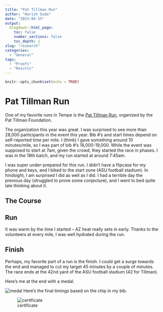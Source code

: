 ```yaml
---
title: "Pat Tillman Run"
author: "Harish Guda"
date: "2023-04-15"
output:
  blogdown::html_page:
    toc: false
    number_sections: false
    toc_depth: 1
slug: "research"
categories: 
  - "General"
tags: 
  - "Proofs"
  - "Results"
---
```


```r
knitr::opts_chunk$set(echo = TRUE)
```

# Pat Tillman Run

One of my favorite runs in Tempe is the [Pat Tillman Run](https://pattillmanfoundation.org/pats-run/), organized by the Pat Tillman Foundation. 

The organization this year was great. I was surprised to see more than 28,000 participants in the event this year. Bib #'s and start times depend on self-reported time per mile. I (think) I gave something around 10 minutes/mile, so I was part of bib #'s 18,000-19,000. While the event was supposed to start at 7am, given the crowd, they started the race in phases. I was in the 18th batch, and my run started at around 7:45am. 

I was super under-prepared for this run. I didn't have a flipcase for my phone and keys, and I biked to the start zone (ASU football stadium). In hindsight, I am surprised I did as well as I did. I had a terrible day the previous day (struggled to prove some conjecture), and I went to bed quite late thinking about it. 

## The Course

<div class="strava-embed-placeholder" data-embed-type="activity" data-embed-id="8909540959"></div><script src="https://strava-embeds.com/embed.js"></script>

## Run

It was warm by the time I started -- AZ heat really sets in early. Thanks to the volunteers at every mile, I was well hydrated during the run. 

## Finish

Perhaps, my favorite part of a run is the finish. I could get a surge towards the end and managed to cut my target 45 minutes by a couple of minutes. The race ends at the 42nd yard of the ASU football stadium (42 for Tillman). 

Here's me at the end with a medal.

![medal](races-pictures/2023/tillman-run/finish-line.jpg)
Here's the final timings based on the chip in my bib. 

![certificate](races-pictures/2023/tillman-run/certificate.png)